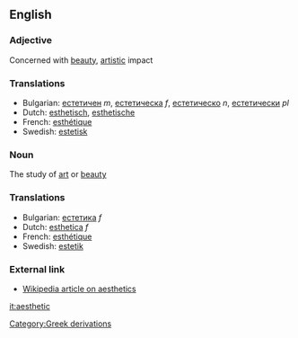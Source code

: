 ==English==
===Adjective===
Concerned with [[beauty]], [[artistic]] impact

===Translations===
*Bulgarian: [[естетичен]] ''m'', [[естетическа]] ''f'', [[естетическо]] ''n'', [[естетически]] ''pl''
*Dutch: [[esthetisch]], [[esthetische]]
*French: [[esthétique]]
*Swedish: [[estetisk]]

===Noun===
The study of [[art]] or [[beauty]]

===Translations===
*Bulgarian: [[естетика]] ''f''
*Dutch: [[esthetica]] ''f''
*French: [[esthétique]]
*Swedish: [[estetik]]

=== External link ===
* [[w:aesthetics|Wikipedia article on aesthetics]]

[[it:aesthetic]]
[[Category:Greek derivations]]